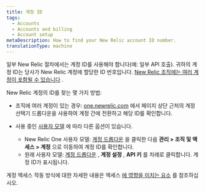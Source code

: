 ```yaml
---
title: 계정 ID
tags:
  - Accounts
  - Accounts and billing
  - Account setup
metaDescription: How to find your New Relic account ID number.
translationType: machine
---
```


일부 New Relic 절차에서는 계정 ID를 사용해야 합니다(예: 일부 API 호출). 귀하의 계정 ID는 당사가 New Relic 계정에 할당한 ID 번호입니다. [New Relic 조직에는 여러 계정이 포함될 수 있습니다](/docs/accounts/accounts-billing/account-structure/new-relic-account-structure) .

New Relic 계정의 ID를 찾는 몇 가지 방법:

* 조직에 여러 계정이 있는 경우: [one.newrelic.com](https://one.newrelic.com) 에서 페이지 상단 근처의 계정 선택기 드롭다운을 사용하여 계정 간에 전환하고 해당 ID를 확인합니다.

* 사용 중인 [사용자 모델](/docs/accounts/original-accounts-billing/original-product-based-pricing/overview-user-models) 에 따라 다른 옵션이 있습니다.

  * New Relic One 사용자 모델: [계정 드롭다운](/docs/using-new-relic/welcome-new-relic/get-started/glossary#account-dropdown) 을 클릭한 다음 **관리 > 조직 및 액세스 > 계정** 으로 이동하여 계정 ID를 확인합니다.
  * 원래 사용자 모델: [계정 드롭다운](/docs/using-new-relic/welcome-new-relic/get-started/glossary#account-dropdown) , **계정 설정** , **API 키** 를 차례로 클릭합니다. 계정 ID가 표시됩니다.

계정 액세스 작동 방식에 대한 자세한 내용은 액세스 [에 영향을 미치는 요소](/docs/accounts/accounts-billing/account-structure/factors-affecting-access-features-data) 를 참조하십시오.